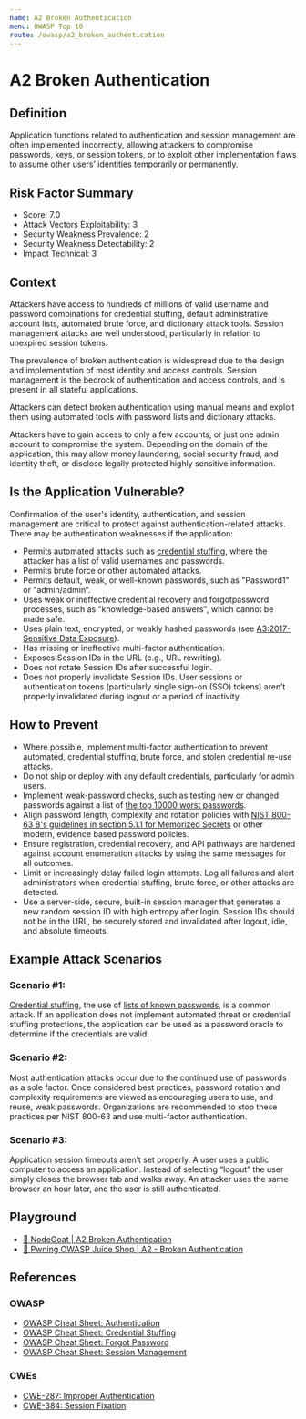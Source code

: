```yaml
---
name: A2 Broken Authentication
menu: OWASP Top 10
route: /owasp/a2_broken_authentication
---
```


# A2 Broken Authentication


## Definition

Application functions related to authentication and session management are often implemented
incorrectly, allowing attackers to compromise passwords, keys, or session tokens, or to exploit
other implementation flaws to assume other users’ identities temporarily or permanently.

## Risk Factor Summary

- Score: 7.0
- Attack Vectors Exploitability: 3
- Security Weakness Prevalence: 2
- Security Weakness Detectability: 2
- Impact Technical: 3

## Context

Attackers have access to hundreds of
millions of valid username and
password combinations for credential
stuffing, default administrative
account lists, automated brute force,
and dictionary attack tools. Session
management attacks are well
understood, particularly in relation to
unexpired session tokens. 


The prevalence of broken authentication is
widespread due to the design and implementation of
most identity and access controls. Session management is the bedrock of authentication and access
controls, and is present in all stateful applications.


Attackers can detect broken authentication using
manual means and exploit them using automated
tools with password lists and dictionary attacks.


Attackers have to gain access to only
a few accounts, or just one admin
account to compromise the system.
Depending on the domain of the
application, this may allow money
laundering, social security fraud, and
identity theft, or disclose legally
protected highly sensitive information.

## Is the Application Vulnerable?

Confirmation of the user's identity, authentication, and session
management are critical to protect against authentication-related
attacks.
There may be authentication weaknesses if the application:
- Permits automated attacks such as [credential stuffing](https://owasp.org/www-community/attacks/Credential_stuffing), where
the attacker has a list of valid usernames and passwords.
- Permits brute force or other automated attacks.
- Permits default, weak, or well-known passwords, such as
"Password1" or "admin/admin“.
- Uses weak or ineffective credential recovery and forgotpassword processes, such as "knowledge-based answers",
which cannot be made safe.
- Uses plain text, encrypted, or weakly hashed passwords (see
[A3:2017-Sensitive Data Exposure](/owasp/a3_sensitived_data_exposure)).
- Has missing or ineffective multi-factor authentication.
- Exposes Session IDs in the URL (e.g., URL rewriting).
- Does not rotate Session IDs after successful login.
- Does not properly invalidate Session IDs. User sessions or
authentication tokens (particularly single sign-on (SSO) tokens)
aren’t properly invalidated during logout or a period of inactivity. 

## How to Prevent

- Where possible, implement multi-factor authentication to
prevent automated, credential stuffing, brute force, and stolen
credential re-use attacks.
- Do not ship or deploy with any default credentials, particularly
for admin users.
- Implement weak-password checks, such as testing new or
changed passwords against a list of [the top 10000 worst
passwords](https://github.com/danielmiessler/SecLists/tree/master/Passwords).
- Align password length, complexity and rotation policies with
[NIST 800-63 B's guidelines in section 5.1.1 for Memorized
Secrets](https://pages.nist.gov/800-63-3/sp800-63b.html#memsecret) or other modern, evidence based password policies.
- Ensure registration, credential recovery, and API pathways are
hardened against account enumeration attacks by using the
same messages for all outcomes.
- Limit or increasingly delay failed login attempts. Log all failures
and alert administrators when credential stuffing, brute force, or
other attacks are detected.
- Use a server-side, secure, built-in session manager that
generates a new random session ID with high entropy after
login. Session IDs should not be in the URL, be securely stored
and invalidated after logout, idle, and absolute timeouts.


## Example Attack Scenarios

### Scenario #1: 
[Credential stuffing](https://github.com/danielmiessler/SecLists), the use of [lists of known passwords](https://github.com/danielmiessler/SecLists), is a common attack. If an application does not
implement automated threat or credential stuffing protections, the
application can be used as a password oracle to determine if the
credentials are valid.

### Scenario #2: 
Most authentication attacks occur due to the
continued use of passwords as a sole factor. Once considered
best practices, password rotation and complexity requirements
are viewed as encouraging users to use, and reuse, weak
passwords. Organizations are recommended to stop these
practices per NIST 800-63 and use multi-factor authentication.

### Scenario #3: 
Application session timeouts aren’t set properly. A
user uses a public computer to access an application. Instead of
selecting “logout” the user simply closes the browser tab and
walks away. An attacker uses the same browser an hour later,
and the user is still authenticated.

## Playground

- [🐐 NodeGoat | A2 Broken Authentication](https://nodegoat.herokuapp.com/tutorial/a2)
- [🧃 Pwning OWASP Juice Shop | A2 - Broken Authentication](https://pwning.owasp-juice.shop/part2/broken-authentication.html)

## References

### OWASP

- [OWASP Cheat Sheet: Authentication](https://cheatsheetseries.owasp.org/cheatsheets/Authentication_Cheat_Sheet.html)
- [OWASP Cheat Sheet: Credential Stuffing](https://cheatsheetseries.owasp.org/cheatsheets/Credential_Stuffing_Prevention_Cheat_Sheet.html)
- [OWASP Cheat Sheet: Forgot Password](https://cheatsheetseries.owasp.org/cheatsheets/Forgot_Password_Cheat_Sheet.html)
- [OWASP Cheat Sheet: Session Management](https://cheatsheetseries.owasp.org/cheatsheets/Session_Management_Cheat_Sheet.html)

### CWEs
- [CWE-287: Improper Authentication](https://cwe.mitre.org/data/definitions/287.html)
- [CWE-384: Session Fixation](https://cwe.mitre.org/data/definitions/384.html)
